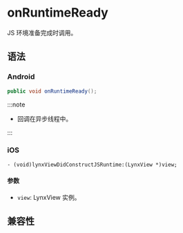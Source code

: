 # onRuntimeReady

JS 环境准备完成时调用。

## 语法

### Android

```java
public void onRuntimeReady();
```

:::note

- 回调在异步线程中。

:::

### iOS

```objc
- (void)lynxViewDidConstructJSRuntime:(LynxView *)view;
```

#### 参数

- `view`: LynxView 实例。

## 兼容性


<LegacyCompatTable metadata="lynx-native-api/lynx-view-client/on-runtime-ready" />
